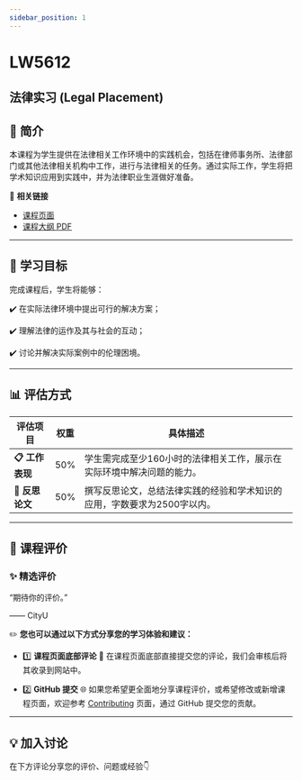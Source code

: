 ```yaml
---
sidebar_position: 1
---
```


# LW5612
## 法律实习 (Legal Placement)

## **📘 简介**
本课程为学生提供在法律相关工作环境中的实践机会，包括在律师事务所、法律部门或其他法律相关机构中工作，进行与法律相关的任务。通过实际工作，学生将把学术知识应用到实践中，并为法律职业生涯做好准备。

🔗 **相关链接**
- [课程页面](https://www.cityu.edu.hk/catalogue/pg/202526/course/LW5612.htm)
- [课程大纲 PDF](https://www.cityu.edu.hk/catalogue/pg/202526/course/LW5612.pdf)

---

## **🎯 学习目标**

完成课程后，学生将能够：

✔️ 在实际法律环境中提出可行的解决方案；

✔️ 理解法律的运作及其与社会的互动；

✔️ 讨论并解决实际案例中的伦理困境。

---

## **📊 评估方式**

| **评估项目**         | **权重** | **具体描述**                                                                                       |
|---------------------|---------|---------------------------------------------------------------------------------------------------|
| **📋 工作表现**       | 50%     | 学生需完成至少160小时的法律相关工作，展示在实际环境中解决问题的能力。                                           |
| **📂 反思论文**       | 50%     | 撰写反思论文，总结法律实践的经验和学术知识的应用，字数要求为2500字以内。                                           |

---

## **💬 课程评价**

### ✨ **精选评价**
<div className={commentStyles.commentBox}>
    <p className={commentStyles.commentText}>
        “期待你的评价。”
    </p>
    <p className={commentStyles.commentAuthor}>—— CityU</p>
</div>

✏️ **您也可以通过以下方式分享您的学习体验和建议：**

- 1️⃣ **课程页面底部评论**
💬 在课程页面底部直接提交您的评论，我们会审核后将其收录到网站中。

- 2️⃣ **GitHub 提交**
🌐 如果您希望更全面地分享课程评价，或希望修改或新增课程页面，欢迎参考 [Contributing](/contributing) 页面，通过 GitHub 提交您的贡献。

---

## **💡 加入讨论**

在下方评论分享您的评价、问题或经验👇
<Utterances />

